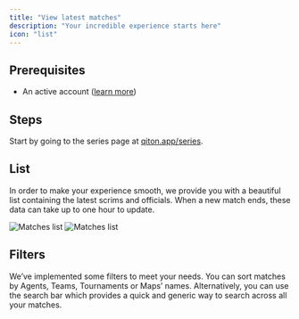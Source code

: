 ```yaml
---
title: "View latest matches"
description: "Your incredible experience starts here"
icon: "list"
---
```


## Prerequisites

- An active account ([learn more](/get-started/setup))

## Steps

Start by going to the series page at [qiton.app/series](https://qiton.app/series).

## List

In order to make your experience smooth, we provide you with a beautiful list containing the latest scrims and officials.
When a new match ends, these data can take up to one hour to update.

<Frame>
    <img
        className="block dark:hidden"
        src="./images/matches/list.png"
        alt="Matches list"
    />
    <img
        className="hidden dark:block"
        src="./images/matches/list.png"
        alt="Matches list"
    />
</Frame>

## Filters

We’ve implemented some filters to meet your needs.
You can sort matches by Agents, Teams, Tournaments or Maps’ names.
Alternatively, you can use the search bar which provides a quick and generic way to search across all your matches.
